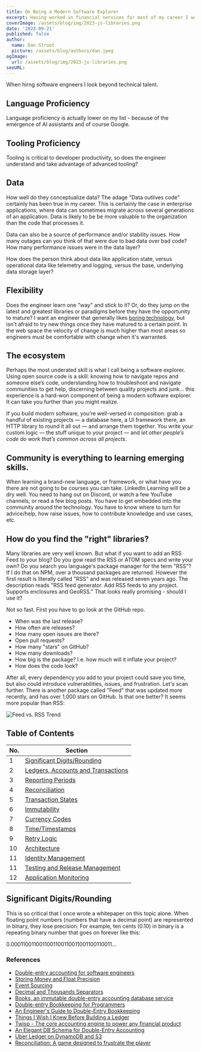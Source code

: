 ```yaml
---
title: On Being a Modern Software Explorer
excerpt: Having worked in financial services for most of my career I want to share some the software engineering challenges that are associated with tracking and moving money digitally. Most of these lessons have been learned the hard way. Hopefully they will be useful to anyone moving into the fintech space.
coverImage: /assets/blog/img/2023-js-libraries.png
date: '2023-09-21'
published: false
author:
  name: Dan Stroot
  picture: /assets/blog/authors/dan.jpeg
ogImage:
  url: /assets/blog/img/2023-js-libraries.png
seoURL:
---
```


When hirng software engneers I look beyond technical talent.

## Language Proficiency

Language proficiency is actually lower on my list - because of the emergence of AI assistants and of course Google.

## Tooling Proficiency

Tooling is critical to developer productivity, so does the engineer understand and take advantage of advanced tooling?

## Data

How well do they conceptualize data? The adage "Data outlives code" certainly has been true in my career. This is certainly the case in enterprise applications, where data can sometimes migrate across several generations of an application. Data is likely to be be more valuable to the organization than the code that processes it.

Data can also be a source of performance and/or stability issues. How many outages can you think of that were due to bad data over bad code? How many performance issues were in the data layer?

How does the person think about data like application state, versus operational data like telemetry and logging, versus the base, underlying data storage layer?

## Flexibility

Does the engineer learn one "way" and stick to it? Or, do they jump on the latest and greatest libraries or paradigms before they have the opportunity to mature? I want an engineer that generally likes [boring technology](https://boringtechnology.club/), but isn't afraid to try new things once they have matured to a certain point. In the web space the velocity of change is much higher than most areas so engineers must be comfortable with change when it's warranted.

## The ecosystem

Perhaps the most underated skill is what I call being a software explorer. Using open source code is a skill: knowing how to navigate repos and someone else’s code, understanding how to troubleshoot and navigate communities to get help, discerning between quality projects and junk… this experience is a hard-won component of being a modern software explorer. It can take you further than you might realize.

If you build modern software, you’re well-versed in composition: grab a handful of existing projects — a database here, a UI framework there, an HTTP library to round it all out — and arrange them together. You write your custom logic — the stuff unique to your project — and _let other people’s code do work that’s common across all projects_.

## Community is everything to learning emerging skills.

When learning a brand-new language, or framework, or what have you there are not going to be courses you can take. LinkedIn Learning will be a dry well. You need to hang out on Discord, or watch a few YouTube channels, or read a few blog posts. You have to get embedded into the community around the technology. You have to know where to turn for advice/help, how raise issues, how to contribute knowledge and use cases, etc.

## How do you find the "right" libraries?

Many libraries are very well known. But what if you want to add an RSS Feed to your blog? Do you gow read the RSS or ATOM specs and write your own? Do you search you language's package manager for the term "RSS"? If I do that on NPM, over a thousand packages are returned. However the first result is literally called "RSS" and was released seven years ago. The description reads "RSS feed generator. Add RSS feeds to any project. Supports enclosures and GeoRSS." That looks really promising - should I use it?

Not so fast. First you have to go look at the GitHub repo.

- When was the last release?
- How often are releases?
- How many open issues are there?
- Open pull requests?
- How many "stars" on GitHub?
- How many downloads?
- How big is the package? I.e. how much will it inflate your project?
- How does the code look?

After all, every dependency you add to your project could save you time, but also could introduce vulnerabilities, issues, and frustration. Let's scan further. There is another package called "Feed" that was updated more recently, and has over 1,000 stars on GitHub. Is that one better? It seems more popular than RSS:

![Feed vs. RSS Trend](/assets/blog/img/feed_vs_rss.jpg)

## Table of Contents

<div className="px-2 w-full md:w-2/3 xl:w-1/2 overflow-x-auto">

| No. | Section                                  |
| --- | ---------------------------------------- |
| 1   | [Significant Digits/Rounding](#1)        |
| 2   | [Ledgers, Accounts and Transactions](#2) |
| 3   | [Reporting Periods](#reporting-periods)  |
| 4   | [Reconciliation](#4)                     |
| 5   | [Transaction States](#5)                 |
| 6   | [Immutability](#6)                       |
| 7   | [Currency Codes](#7)                     |
| 8   | [Time/Timestamps](#8)                    |
| 9   | [Retry Logic](#9)                        |
| 10  | [Architecture](#10)                      |
| 11  | [Identity Management](#11)               |
| 11  | [Testing and Release Management](#12)    |
| 12  | [Application Monitoring](#13)            |

</div>

## <a name='1'></a>Significant Digits/Rounding

This is so critical that I once wrote a whitepaper on this topic alone. When floating point numbers (numbers that have a decimal point) are represented in binary, they lose precision. For example, ten cents (0.10) in binary is a repeating binary number that goes on forever like this:

<div className="overflow-x-auto text-sm">
  0.0001100110011001100110011001100110011...
</div>

### References

- [Double-entry accounting for software engineers](https://www.balanced.software/double-entry-bookkeeping-for-programmers/)
- [Storing Money and Float Precision](https://lashewi.medium.com/storing-currency-values-and-float-precision-99029c1e8b71)
- [Event Sourcing](https://martinfowler.com/eaaDev/EventSourcing.html)
- [Decimal and Thousands Separators](https://docs.oracle.com/cd/E19455-01/806-0169/overview-9/index.html)
- [Books, an immutable double-entry accounting database service](https://developer.squareup.com/blog/books-an-immutable-double-entry-accounting-database-service/)
- [Double-entry Bookkeeping for Programmers](https://dev.to/kallmanation/double-entry-bookkeeping-for-programmers-3ok9)
- [An Engineer's Guide to Double-Entry Bookkeeping](https://anvil.works/blog/double-entry-accounting-for-engineers)
- [Things I Wish I Knew Before Building a Ledger](https://www.andriosrobert.com/p/things-i-wish-i-knew-before-building)
- [Twisp - The core accounting engine to power any financial product](https://www.twisp.com)
- [An Elegant DB Schema for Double-Entry Accounting](https://blog.journalize.io/posts/an-elegant-db-schema-for-double-entry-accounting/)
- [Uber Ledger on DynamoDB and S3](https://www.youtube.com/watch?v=iN6mhI5hFt4&t=45s)
- [Reconciliation: A game designed to frustrate the player](https://www.bitsaboutmoney.com/archive/a-game-that-intentionally-frustrates-the-player/)
